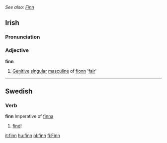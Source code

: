 ''See also: [[Finn]]''
==Irish==
===Pronunciation===
{{IPA|[f&#690;iːɲ]}}
===Adjective===
'''finn'''
# [[Genitive]] [[singular]] [[masculine]] of [[fionn]] '[[fair]]'

----

==Swedish==
===Verb===
'''finn''' Imperative of [[finna]]
# [[find]]!

[[it:finn]]
[[hu:finn]]
[[nl:finn]]
[[fi:Finn]]